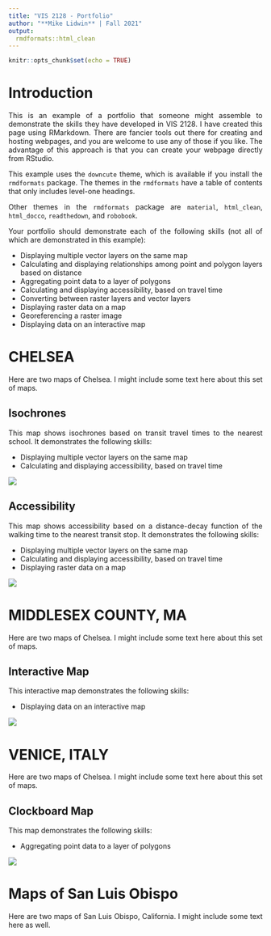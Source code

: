 ```yaml
---
title: "VIS 2128 - Portfolio"
author: "**Mike Lidwin** | Fall 2021"
output: 
  rmdformats::html_clean
---
```


```r
knitr::opts_chunk$set(echo = TRUE)
```

<style>
body {
text-align: justify}
</style>

# Introduction

This is an example of a portfolio that someone might assemble to demonstrate the skills they have developed in VIS 2128. I have created this page using RMarkdown. There are fancier tools out there for creating and hosting webpages, and you are welcome to use any of those if you like. The advantage of this approach is that you can create your webpage directly from RStudio.

This example uses the `downcute` theme, which is available if you install the `rmdformats` package. The themes in the `rmdformats` have a table of contents that only includes level-one headings.

Other themes in the `rmdformats` package are `material`, `html_clean`, `html_docco`, `readthedown`, and `robobook`.  

Your portfolio should demonstrate each of the following skills (not all of which are demonstrated in this example):

* Displaying multiple vector layers on the same map
* Calculating and displaying relationships among point and polygon layers based on distance
* Aggregating point data to a layer of polygons
* Calculating and displaying accessibility, based on travel time
* Converting between raster layers and vector layers
* Displaying raster data on a map
* Georeferencing a raster image
* Displaying data on an interactive map







# **CHELSEA**
Here are two maps of Chelsea. I might include some text here about this set of maps.

## Isochrones
This map shows isochrones based on transit travel times to the nearest school. It demonstrates the following skills:

* Displaying multiple vector layers on the same map
* Calculating and displaying accessibility, based on travel time

[![](thumbnails/SLO_isochrone.png)](https://mike-lid.github.io/folio/fullsize/SLO_schools.pdf){target="_blank"}

## Accessibility
This map shows accessibility based on a distance-decay function of the walking time to the nearest transit stop. It demonstrates the following skills:

* Displaying multiple vector layers on the same map
* Calculating and displaying accessibility, based on travel time
* Displaying raster data on a map

[![](thumbnails/SLO_raster.png)](https://mike-lid.github.io/folio/fullsize/SLO_transit.pdf){target="_blank"}








# **MIDDLESEX COUNTY, MA**
Here are two maps of Chelsea. I might include some text here about this set of maps.

## Interactive Map
This interactive map demonstrates the following skills: 

* Displaying data on an interactive map

[![](thumbnails/interactive_map.PNG)](https://mike-lid.github.io/folio/fullsize/LIDWIN_Week6_InteractiveMap.html){target="_blank"}








# **VENICE, ITALY**
Here are two maps of Chelsea. I might include some text here about this set of maps.

## Clockboard Map
This map demonstrates the following skills:

* Aggregating point data to a layer of polygons

[![](thumbnails/clockboard.jpg)](https://mike-lid.github.io/folio/fullsize/clockboard.pdf){target="_blank"}

# Maps of San Luis Obispo
Here are two maps of San Luis Obispo, California. I might include some text here as well.


